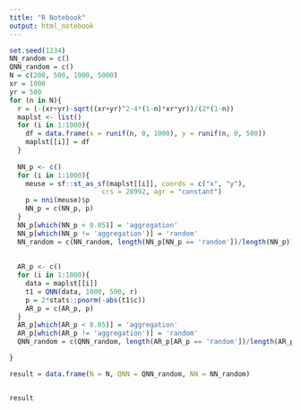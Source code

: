 ```yaml
---
title: "R Notebook"
output: html_notebook
---
```


```r

set.seed(1234)
NN_random = c()
QNN_random = c()
N = c(200, 500, 1000, 5000)
xr = 1000
yr = 500
for (n in N){
  r = (-(xr+yr)-sqrt((xr+yr)^2-4*(1-n)*xr*yr))/(2*(1-n))
  maplst <- list()
  for (i in 1:1000){
    df = data.frame(x = runif(n, 0, 1000), y = runif(n, 0, 500))
    maplst[[i]] = df
  }
  
  NN_p <- c()
  for (i in 1:1000){
    meuse = sf::st_as_sf(maplst[[i]], coords = c("x", "y"),  
                       crs = 28992, agr = "constant")
    p = nni(meuse)$p
    NN_p = c(NN_p, p)
  }
  NN_p[which(NN_p < 0.05)] = 'aggregation'
  NN_p[which(NN_p != 'aggregation')] = 'random'
  NN_random = c(NN_random, length(NN_p[NN_p == 'random'])/length(NN_p))
  
  
  AR_p <- c()
  for (i in 1:1000){
    data = maplst[[i]]
    t1 = QNN(data, 1000, 500, r)
    p = 2*stats::pnorm(-abs(t1$c))
    AR_p = c(AR_p, p)
  }
  AR_p[which(AR_p < 0.05)] = 'aggregation'
  AR_p[which(AR_p != 'aggregation')] = 'random'
  QNN_random = c(QNN_random, length(AR_p[AR_p == 'random'])/length(AR_p))

}

result = data.frame(N = N, QNN = QNN_random, NN = NN_random)


result



```

